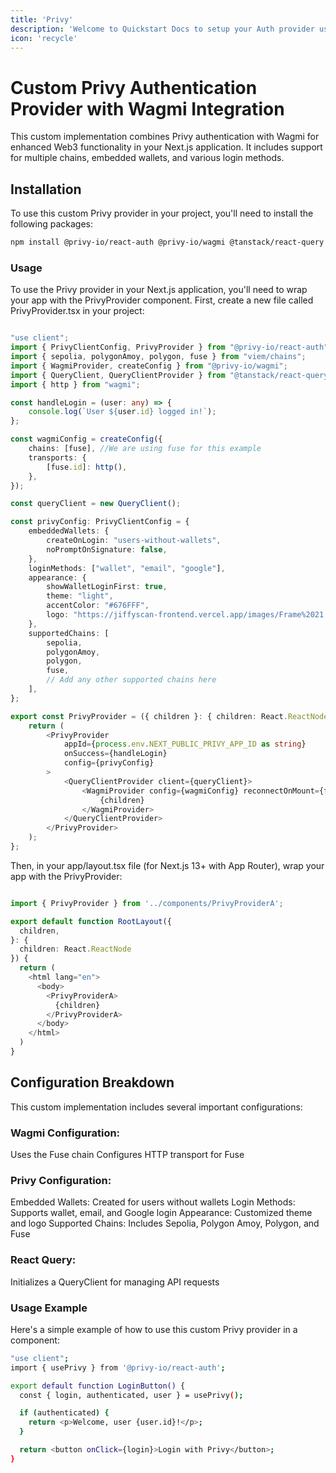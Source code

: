 ```yaml
---
title: 'Privy'
description: 'Welcome to Quickstart Docs to setup your Auth provider using Privy'
icon: 'recycle'
---
```


# Custom Privy Authentication Provider with Wagmi Integration

This custom implementation combines Privy authentication with Wagmi for enhanced Web3 functionality in your Next.js application. It includes support for multiple chains, embedded wallets, and various login methods.

## Installation

To use this custom Privy provider in your project, you'll need to install the following packages:

```bash
npm install @privy-io/react-auth @privy-io/wagmi @tanstack/react-query viem wagmi
```

### Usage
To use the Privy provider in your Next.js application, you'll need to wrap your app with the PrivyProvider component.
First, create a new file called PrivyProvider.tsx in your project:

```Typescript PrivyProvider.tsx

"use client";
import { PrivyClientConfig, PrivyProvider } from "@privy-io/react-auth";
import { sepolia, polygonAmoy, polygon, fuse } from "viem/chains";
import { WagmiProvider, createConfig } from "@privy-io/wagmi";
import { QueryClient, QueryClientProvider } from "@tanstack/react-query";
import { http } from "wagmi";

const handleLogin = (user: any) => {
    console.log(`User ${user.id} logged in!`);
};

const wagmiConfig = createConfig({
    chains: [fuse], //We are using fuse for this example
    transports: {
        [fuse.id]: http(),
    },
});

const queryClient = new QueryClient();

const privyConfig: PrivyClientConfig = {
    embeddedWallets: {
        createOnLogin: "users-without-wallets",
        noPromptOnSignature: false,
    },
    loginMethods: ["wallet", "email", "google"],
    appearance: {
        showWalletLoginFirst: true,
        theme: "light",
        accentColor: "#676FFF",
        logo: "https://jiffyscan-frontend.vercel.app/images/Frame%2021.svg",
    },
    supportedChains: [
        sepolia,
        polygonAmoy,
        polygon,
        fuse,
        // Add any other supported chains here
    ],
};

export const PrivyProvider = ({ children }: { children: React.ReactNode }) => {
    return (
        <PrivyProvider
            appId={process.env.NEXT_PUBLIC_PRIVY_APP_ID as string}
            onSuccess={handleLogin}
            config={privyConfig}
        >
            <QueryClientProvider client={queryClient}>
                <WagmiProvider config={wagmiConfig} reconnectOnMount={false}>
                    {children}
                </WagmiProvider>
            </QueryClientProvider>
        </PrivyProvider>
    );
};

```

Then, in your app/layout.tsx file (for Next.js 13+ with App Router), wrap your app with the PrivyProvider:

```Typescript layout.tsx

import { PrivyProvider } from '../components/PrivyProviderA';

export default function RootLayout({
  children,
}: {
  children: React.ReactNode
}) {
  return (
    <html lang="en">
      <body>
        <PrivyProviderA>
          {children}
        </PrivyProviderA>
      </body>
    </html>
  )
}
```

## Configuration Breakdown
This custom implementation includes several important configurations:

### Wagmi Configuration:

Uses the Fuse chain
Configures HTTP transport for Fuse


### Privy Configuration:

Embedded Wallets: Created for users without wallets
Login Methods: Supports wallet, email, and Google login
Appearance: Customized theme and logo
Supported Chains: Includes Sepolia, Polygon Amoy, Polygon, and Fuse


### React Query:

Initializes a QueryClient for managing API requests


### Usage Example
Here's a simple example of how to use this custom Privy provider in a component:

```bash
"use client";
import { usePrivy } from '@privy-io/react-auth';

export default function LoginButton() {
  const { login, authenticated, user } = usePrivy();

  if (authenticated) {
    return <p>Welcome, user {user.id}!</p>;
  }

  return <button onClick={login}>Login with Privy</button>;
}
```